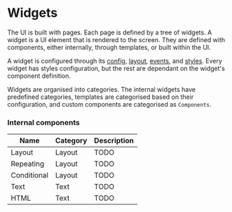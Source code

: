 # Widgets

The UI is built with pages.
Each page is defined by a tree of widgets.
A widget is a UI element that is rendered to the screen.
They are defined with components, either internally, through templates,
or built within the UI.

A widget is configured through its [config](/widgets/config), [layout](/widgets/layout), [events](/widgets/events), and [styles](/widgets/styles).
Every widget has styles configuration, but the rest are dependant on the widget's component definition.

Widgets are organised into categories.
The internal widgets have predefined categories, templates are categorised based on their configuration,
and custom components are categorised as `Components`.


### Internal components

| Name          | Category  | Description                 |
| ------------- | --------- | --------------------------- |
| Layout        | Layout    | TODO                        |
| Repeating     | Layout    | TODO                        |
| Conditional   | Layout    | TODO                        |
| Text          | Text      | TODO                        |
| HTML          | Text      | TODO                        |